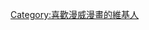 {{Userbox
  |border-c = #fffacd
  |border-s = 2
  |id-c     = #FFFFFF
  |id-s     = 12
  |id-fc    = #78C0FF
  |info-c   = #FFE4C4
  |info-s   = 10
  |info-fc  = #000000
  |id       = [[File:Marvel Logo.svg|60px]]
  |info     = 這個用戶喜歡'''[[漫威漫畫]]'''。
}}

[[Category:喜歡漫威漫畫的維基人]]